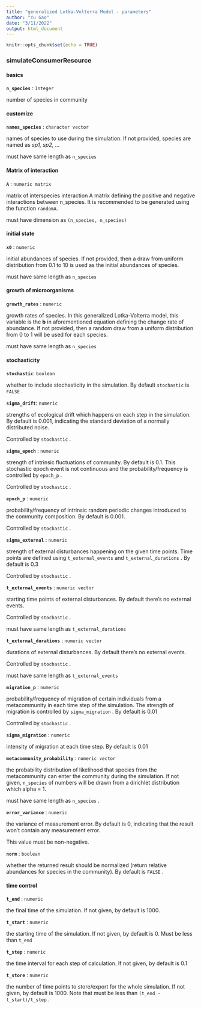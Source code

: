 ```yaml
---
title: "generalized Lotka-Volterra Model - parameters"
author: "Yu Gao"
date: "3/11/2022"
output: html_document
---
```


```r
knitr::opts_chunk$set(echo = TRUE)
```

### simulateConsumerResource

#### basics

**`n_species`** : `Integer`

number of species in community

#### customize

**`names_species`** : `character vector`

names of species to use during the simulation. If not provided, species are named as *sp1, sp2, ...*

must have same length as `n_species`

#### Matrix of interaction

**`A`** : `numeric matrix`

matrix of interspecies interaction A matrix defining the positive and negative interactions between n_species. It is recommended to be generated using the function `randomA`.

must have dimension as `(n_species, n_species)`

#### initial state

**`x0`** : `numeric`

initial abundances of species. If not provided, then a draw from uniform distribution from 0.1 to 10 is used as the initial abundances of species.

must have same length as `n_species`

#### growth of microorganisms

**`growth_rates`** : `numeric`

growth rates of species. In this generalized Lotka-Volterra model, this variable is the $\mathbf{b}$ in aforementioned equation defining the change rate of abundance. If not provided, then a random draw from a uniform distribution from 0 to  1 will be used for each species.

must have same length as `n_species`

#### stochasticity

**`stochastic`**: `boolean`

whether to include stochasticity in the simulation. By default `stochastic` is `FALSE` .

**`sigma_drift`**: `numeric`

strengths of ecological drift which happens on each step in the simulation. By default is 0.001, indicating the standard deviation of a normally distributed noise.

Controlled by `stochastic` .

**`sigma_epoch`** : `numeric`

strength of intrinsic fluctuations of community. By default is 0.1. This stochastic epoch event is not continuous and the probability/frequency is controlled by `epoch_p` .

Controlled by `stochastic` .

**`epoch_p`** : `numeric`

probability/frequency of intrinsic random periodic changes introduced to the community composition. By default is 0.001.

Controlled by `stochastic` .

**`sigma_external`** : `numeric`

strength of external disturbances happening on the given time points. Time points are defined using `t_external_events` and `t_external_durations` . By default is 0.3

Controlled by `stochastic` .

**`t_external_events`** : `numeric vector`

starting time points of external disturbances. By default there's no external events.

Controlled by `stochastic` .

must have same length as `t_external_durations`

**`t_external_durations`** : `numeric vector`

durations of external disturbances. By default there's no external events.

Controlled by `stochastic` .

must have same length as `t_external_events`

**`migration_p`** : `numeric`

probability/frequency of migration of certain individuals from a metacommunity in each time step of the simulation. The strength of migration is controlled by `sigma_migration` . By default is 0.01

Controlled by `stochastic` .

**`sigma_migration`** : `numeric`

intensity of migration at each time step. By default is 0.01

**`metacommunity_probability`** : `numeric vector`

the probability distribution of likelihood that species from the metacommunity can enter the community during the simulation. If not given, `n_species` of numbers will be drawn from a dirichlet distribution which alpha = 1.

must have same length as `n_species` .

**`error_variance`** : `numeric`

the variance of measurement error. By default is 0, indicating that the result won't contain any measurement error.

This value must be non-negative.

**`norm`** : `boolean`

whether the returned result should be normalized (return relative abundances for species in the community). By default is `FALSE` .

#### time control

**`t_end`** : `numeric`

the final time of the simulation. If not given, by default is 1000.

**`t_start`** : `numeric`

the starting time of the simulation. If not given, by default is 0. Must be less than `t_end`

**`t_step`** : `numeric`

the time interval for each step of calculation. If not given, by default is 0.1

**`t_store`** : `numeric`

the number of time points to store/export for the whole simulation. If not given, by default is 1000. Note that must be less than `(t_end - t_start)/t_step` .
